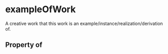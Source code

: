 # exampleOfWork

A creative work that this work is an example/instance/realization/derivation of.

## Property of



